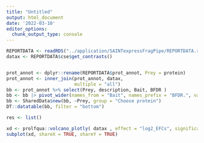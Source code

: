 ```yaml
---
title: "Untitled"
output: html_document
date: '2022-03-10'
editor_options: 
  chunk_output_type: console
---
```


```r

REPORTDATA <- readRDS("../application/SAINTexpressFragPipe/REPORTDATA.rds")
datax <- REPORTDATA$cse$get_contrasts()


prot_annot <- dplyr::rename(REPORTDATA$prot_annot, Prey = protein)
prot_annot <- inner_join(prot_annot, datax,
                         multiple = "all")
bb <- prot_annot %>% select(Prey, description, Bait, BFDR )
bb <- bb |> pivot_wider(names_from = "Bait", names_prefix = "BFDR.", values_from = BFDR)
bb <- SharedData$new(bb, ~Prey, group = "Choose protein")
DT::datatable(bb, filter = "bottom")

```


```r
res <- list()

xd <- prolfqua::volcano_plotly( datax , effect = "log2_EFCs", significance = "BFDR", contrast = "Bait", xintercept = c(3), yintercept = 0.1)
subplot(xd, shareX = TRUE, shareY = TRUE)

```



